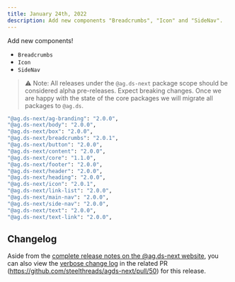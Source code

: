 ```yaml
---
title: January 24th, 2022
description: Add new components "Breadcrumbs", "Icon" and "SideNav".
---
```


Add new components!

- `Breadcrumbs`
- `Icon`
- `SideNav`

> ⚠️ Note: All releases under the `@ag.ds-next` package scope should be considered alpha pre-releases. Expect breaking changes. Once we are happy with the state of the core packages we will migrate all packages to `@ag.ds`.

```sh
"@ag.ds-next/ag-branding": "2.0.0",
"@ag.ds-next/body": "2.0.0",
"@ag.ds-next/box": "2.0.0",
"@ag.ds-next/breadcrumbs": "2.0.1",
"@ag.ds-next/button": "2.0.0",
"@ag.ds-next/content": "2.0.0",
"@ag.ds-next/core": "1.1.0",
"@ag.ds-next/footer": "2.0.0",
"@ag.ds-next/header": "2.0.0",
"@ag.ds-next/heading": "2.0.0",
"@ag.ds-next/icon": "2.0.1",
"@ag.ds-next/link-list": "2.0.0",
"@ag.ds-next/main-nav": "2.0.0",
"@ag.ds-next/side-nav": "2.0.0",
"@ag.ds-next/text": "2.0.0",
"@ag.ds-next/text-link": "2.0.0",
```

## Changelog

Aside from the [complete release notes on the @ag.ds-next website](https://design-system.agriculture.gov.au/updates/2022-01-24), you can also view the [verbose change log](https://github.com/steelthreads/agds-next/pull/29) in the related PR (https://github.com/steelthreads/agds-next/pull/50) for this release.
